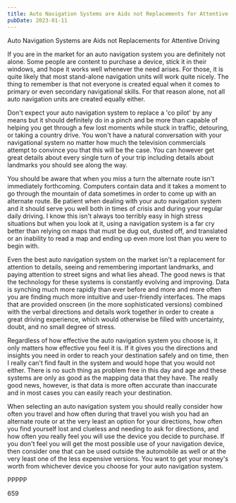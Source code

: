 ```yaml
---
title: Auto Navigation Systems are Aids not Replacements for Attentive Driving
pubDate: 2023-01-11
---
```


Auto Navigation Systems are Aids not Replacements for Attentive Driving

If you are in the market for an auto navigation system you are definitely not alone. Some people are content to purchase a device, stick it in their windows, and hope it works well whenever the need arises. For those, it is quite likely that most stand-alone navigation units will work quite nicely. The thing to remember is that not everyone is created equal when it comes to primary or even secondary navigational skills. For that reason alone, not all auto navigation units are created equally either. 

Don't expect your auto navigation system to replace a 'co pilot' by any means but it should definitely do in a pinch and be more than capable of helping you get through a few lost moments while stuck in traffic, detouring, or taking a country drive. You won't have a natural conversation with your navigational system no matter how much the television commercials attempt to convince you that this will be the case. You can however get great details about every single turn of your trip including details about landmarks you should see along the way. 

You should be aware that when you miss a turn the alternate route isn't immediately forthcoming. Computers contain data and it takes a moment to go through the mountain of data sometimes in order to come up with an alternate route. Be patient when dealing with your auto navigation system and it should serve you well both in times of crisis and during your regular daily driving. I know this isn't always too terribly easy in high stress situations but when you look at it, using a navigation system is a far cry better than relying on maps that must be dug out, dusted off, and translated or an inability to read a map and ending up even more lost than you were to begin with. 

Even the best auto navigation system on the market isn't a replacement for attention to details, seeing and remembering important landmarks, and paying attention to street signs and what lies ahead. The good news is that the technology for these systems is constantly evolving and improving. Data is synching much more rapidly than ever before and more and more often you are finding much more intuitive and user-friendly interfaces. The maps that are provided onscreen (in the more sophisticated versions) combined with the verbal directions and details work together in order to create a great driving experience, which would otherwise be filled with uncertainty, doubt, and no small degree of stress.

Regardless of how effective the auto navigation system you choose is, it only matters how effective you feel it is. If it gives you the directions and insights you need in order to reach your destination safely and on time, then I really can't find fault in the system and would hope that you would not either. There is no such thing as problem free in this day and age and these systems are only as good as the mapping data that they have. The really good news, however, is that data is more often accurate than inaccurate and in most cases you can easily reach your destination. 

When selecting an auto navigation system you should really consider how often you travel and how often during that travel you wish you had an alternate route or at the very least an option for your directions, how often you find yourself lost and clueless and needing to ask for directions, and how often you really feel you will use the device you decide to purchase. If you don't feel you will get the most possible use of your navigation device, then consider one that can be used outside the automobile as well or at the very least one of the less expensive versions. You want to get your money's worth from whichever device you choose for your auto navigation system.

PPPPP

659